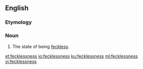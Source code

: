 ==English==
===Etymology===
{{suffix|feckless|ness|lang=en}}

===Noun===
{{en-noun|-|es}}

# The state of being [[feckless]].

[[et:fecklessness]]
[[io:fecklessness]]
[[ku:fecklessness]]
[[ml:fecklessness]]
[[vi:fecklessness]]